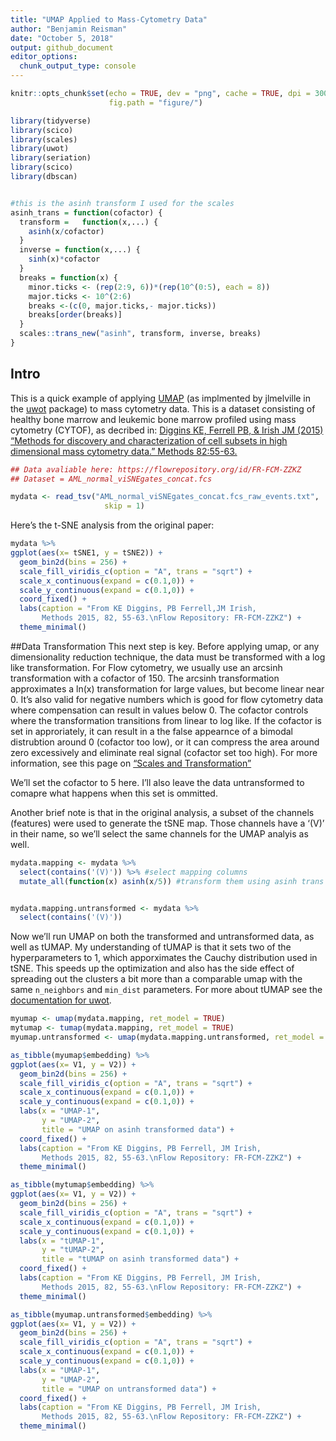 ---
title: "UMAP Applied to Mass-Cytometry Data"
author: "Benjamin Reisman"
date: "October 5, 2018"
output: github_document
editor_options: 
  chunk_output_type: console
---

```{r setup, include=FALSE}
knitr::opts_chunk$set(echo = TRUE, dev = "png", cache = TRUE, dpi = 300,
                      fig.path = "figure/")

library(tidyverse)
library(scico)
library(scales)
library(uwot)
library(seriation)
library(scico)
library(dbscan)


#this is the asinh transform I used for the scales
asinh_trans = function(cofactor) {
  transform =   function(x,...) {
    asinh(x/cofactor)
  }
  inverse = function(x,...) {
    sinh(x)*cofactor
  }
  breaks = function(x) {
    minor.ticks <- (rep(2:9, 6))*(rep(10^(0:5), each = 8))
    major.ticks <- 10^(2:6)
    breaks <-(c(0, major.ticks,- major.ticks))
    breaks[order(breaks)]
  }
  scales::trans_new("asinh", transform, inverse, breaks)
}
```

## Intro

This is a quick example of applying [UMAP](https://arxiv.org/abs/1802.03426) (as implmented by jlmelville in the [uwot](https://github.com/jlmelville/uwot) package) to mass cytometry data. This is a dataset consisting of healthy bone marrow and leukemic bone marrow profiled using mass cytometry (CYTOF), as decribed in: [Diggins KE, Ferrell PB, & Irish JM (2015) "Methods for discovery and characterization of cell subsets in high dimensional mass cytometry data." Methods 82:55-63.](https://www.sciencedirect.com/science/article/pii/S1046202315001991?via%3Dihub)

```{r read in data}

## Data avaliable here: https://flowrepository.org/id/FR-FCM-ZZKZ
## Dataset = AML_normal_viSNEgates_concat.fcs

mydata <- read_tsv("AML_normal_viSNEgates_concat.fcs_raw_events.txt", 
                     skip = 1)
```


Here's the t-SNE analysis from the original paper:

```{r plotting the original tSNE analysis}
mydata %>%
ggplot(aes(x= tSNE1, y = tSNE2)) +
  geom_bin2d(bins = 256) + 
  scale_fill_viridis_c(option = "A", trans = "sqrt") + 
  scale_x_continuous(expand = c(0.1,0)) + 
  scale_y_continuous(expand = c(0.1,0)) + 
  coord_fixed() +
  labs(caption = "From KE Diggins, PB Ferrell,JM Irish,
       Methods 2015, 82, 55-63.\nFlow Repository: FR-FCM-ZZKZ") + 
  theme_minimal()

```

##Data Transformation
This next step is key. Before applying umap, or any dimensionality reduction technique, the data must be transformed with a log like transformation. For Flow cytometry, we usually use an arcsinh transformation with a cofactor of 150. The arcsinh transformation approximates a ln(x) transformation for large values, but become linear near 0. It's also valid for negative numbers which is good for flow cytometry data where compensation can result in values below 0. The cofactor controls where the transformation transitions from linear to log like. If the cofactor is set in approriately, it can result in a the false appearnce of a bimodal distrubtion around 0 (cofactor too low), or it can compress the area around zero excessively and eliminate real signal (cofactor set too high). For more information, see this page on ["Scales and Transformation"](https://my.vanderbilt.edu/irishlab/protocols/scales-and-transformation/)

We'll set the cofactor to 5 here. I'll also leave the data untransformed to comapre what happens when this set is ommitted.  

Another brief note is that in the original analysis, a subset of the channels (features) were used to generate the tSNE map. Those channels have a '(V)' in their name, so we'll select the same channels for the UMAP analyis as well. 
```{r data cleaning}


mydata.mapping <- mydata %>%
  select(contains('(V)')) %>% #select mapping columns
  mutate_all(function(x) asinh(x/5)) #transform them using asinh trans


mydata.mapping.untransformed <- mydata %>%
  select(contains('(V)'))
```

Now we'll run UMAP on both the transformed and untransformed data, as well as tUMAP. My understanding of tUMAP is that it sets two of the hyperparameters to 1, which apporximates the Cauchy distribution used in tSNE. This speeds up the optimization and also has the side effect of spreading out the clusters a bit more than a comparable umap with the same `n_neighbors` and `min_dist` parameters. For more about tUMAP see the [documentation for uwot](https://github.com/jlmelville/uwot).


```{r umaping}
myumap <- umap(mydata.mapping, ret_model = TRUE)
mytumap <- tumap(mydata.mapping, ret_model = TRUE)
myumap.untransformed <- umap(mydata.mapping.untransformed, ret_model = TRUE)

```


```{r plotting umap}
as_tibble(myumap$embedding) %>%
ggplot(aes(x= V1, y = V2)) +
  geom_bin2d(bins = 256) + 
  scale_fill_viridis_c(option = "A", trans = "sqrt") + 
  scale_x_continuous(expand = c(0.1,0)) + 
  scale_y_continuous(expand = c(0.1,0)) +
  labs(x = "UMAP-1", 
       y = "UMAP-2", 
       title = "UMAP on asinh transformed data") + 
  coord_fixed() +
  labs(caption = "From KE Diggins, PB Ferrell, JM Irish,
       Methods 2015, 82, 55-63.\nFlow Repository: FR-FCM-ZZKZ") + 
  theme_minimal()
```


```{r plotting tumap}
as_tibble(mytumap$embedding) %>%
ggplot(aes(x= V1, y = V2)) +
  geom_bin2d(bins = 256) + 
  scale_fill_viridis_c(option = "A", trans = "sqrt") + 
  scale_x_continuous(expand = c(0.1,0)) + 
  scale_y_continuous(expand = c(0.1,0)) +
  labs(x = "tUMAP-1", 
       y = "tUMAP-2", 
       title = "tUMAP on asinh transformed data") + 
  coord_fixed() +
  labs(caption = "From KE Diggins, PB Ferrell, JM Irish,
       Methods 2015, 82, 55-63.\nFlow Repository: FR-FCM-ZZKZ") + 
  theme_minimal()
```


```{r plotting umap untransformed}
as_tibble(myumap.untransformed$embedding) %>%
ggplot(aes(x= V1, y = V2)) +
  geom_bin2d(bins = 256) + 
  scale_fill_viridis_c(option = "A", trans = "sqrt") + 
  scale_x_continuous(expand = c(0.1,0)) + 
  scale_y_continuous(expand = c(0.1,0)) +
  labs(x = "UMAP-1", 
       y = "UMAP-2", 
       title = "UMAP on untransformed data") + 
  coord_fixed() +
  labs(caption = "From KE Diggins, PB Ferrell, JM Irish,
       Methods 2015, 82, 55-63.\nFlow Repository: FR-FCM-ZZKZ") + 
  theme_minimal()
```

